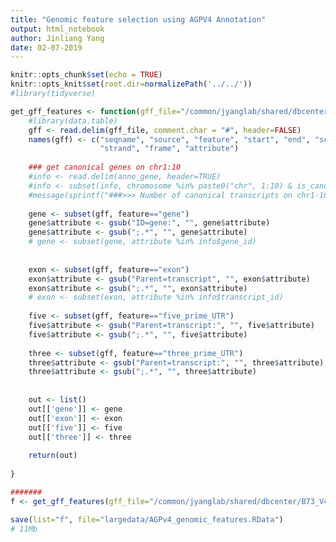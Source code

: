 ```yaml
---
title: "Genomic feature selection using AGPV4 Annotation"
output: html_notebook
author: Jinliang Yang
date: 02-07-2019
---
```



```r
knitr::opts_chunk$set(echo = TRUE) 
knitr::opts_knit$set(root.dir=normalizePath('../../')) 
#library(tidyverse)
```


```r
get_gff_features <- function(gff_file="/common/jyanglab/shared/dbcenter/B73_V4_Annotation_file/maize-genome-V4.gff3"){
    #library(data.table)
    gff <- read.delim(gff_file, comment.char = "#", header=FALSE)
    names(gff) <- c("seqname", "source", "feature", "start", "end", "score",
                    "strand", "frame", "attribute")
    
    ### get canonical genes on chr1:10
    #info <- read.delim(anno_gene, header=TRUE)
    #info <- subset(info, chromosome %in% paste0("chr", 1:10) & is_canonical == "yes" )
    #message(sprintf("###>>> Number of canonical transcripts on chr1-10: [ %s ]", nrow(info)))
    
    gene <- subset(gff, feature=="gene")
    gene$attribute <- gsub("ID=gene:", "", gene$attribute)
    gene$attribute <- gsub(";.*", "", gene$attribute)
    # gene <- subset(gene, attribute %in% info$gene_id)
    
    
    exon <- subset(gff, feature=="exon")
    exon$attribute <- gsub("Parent=transcript", "", exon$attribute)
    exon$attribute <- gsub(";.*", "", exon$attribute)
    # exon <- subset(exon, attribute %in% info$transcript_id)
    
    five <- subset(gff, feature=="five_prime_UTR")
    five$attribute <- gsub("Parent=transcript:", "", five$attribute)
    five$attribute <- gsub(";.*", "", five$attribute)
    
    three <- subset(gff, feature=="three_prime_UTR")
    three$attribute <- gsub("Parent=transcript:", "", three$attribute)
    three$attribute <- gsub(";.*", "", three$attribute)
    
    
    out <- list()
    out[['gene']] <- gene
    out[['exon']] <- exon
    out[['five']] <- five
    out[['three']] <- three
    
    return(out)
    
}

#######
f <- get_gff_features(gff_file="/common/jyanglab/shared/dbcenter/B73_V4_Annotation_file/maize-genome-V4.gff3")

save(list="f", file="largedata/AGPv4_genomic_features.RData")
# 11Mb

```




